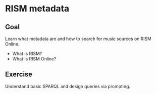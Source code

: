 # RISM metadata 

::: {.callout-note}
# Goal
Learn what metadata are and how to search for music sources on RISM Online.
:::

- What is RISM?
- What is RISM Online?

::: {.callout-tip}
# Exercise
Understand basic SPARQL and design queries via prompting.
:::


